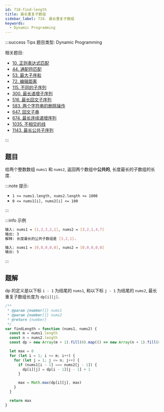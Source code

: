 ```yaml
---
id: 718-find-length
title: 最长重复子数组
sidebar_label: 718. 最长重复子数组
keywords:
  - Dynamic Programming
---
```


:::success Tips
题目类型: Dynamic Programming

相关题目:

- [10. 正则表达式匹配](/leetcode/hard/10-is-match)
- [44. 通配符匹配](/leetcode/hard/44-is-match)
- [53. 最大子序和](/leetcode/medium/53-max-sub-array)
- [72. 编辑距离](/leetcode/medium/72-min-distance)
- [115. 不同的子序列](/leetcode/hard/115-num-distinct)
- [300. 最长递增子序列](/leetcode/medium/300-length-of-lis)
- [516. 最长回文子序列](/leetcode/medium/516-longest-palindrome-subseq)
- [583. 两个字符串的删除操作](/leetcode/medium/583-min-distance)
- [647. 回文子串](/leetcode/medium/647-count-substrings)
- [674. 最长连续递增序列](/leetcode/easy/674-find-length-of-lcis)
- [1035. 不相交的线](/leetcode/medium/1035-max-uncrossed-lines)
- [1143. 最长公共子序列](/leetcode/medium/1143-longest-common-subsequence)

:::

## 题目

给两个整数数组 `nums1` 和 `nums2`, 返回两个数组中**公共的**, 长度最长的子数组的长度.

:::note 提示:

- `1 <= nums1.length, nums2.length <= 1000`
- `0 <= nums1[i], nums2[i] <= 100`

:::

:::info 示例

```bash
输入: nums1 = [1,2,3,2,1], nums2 = [3,2,1,4,7]
输出: 3
解释: 长度最长的公共子数组是 [3,2,1].
```

```bash
输入: nums1 = [0,0,0,0,0], nums2 = [0,0,0,0,0]
输出: 5
```

:::

## 题解

dp 的定义是以下标 `i - 1` 为结尾的 `nums1`, 和以下标 `j - 1` 为结尾的 `nums2`, 最长重复子数组长度为 `dp[i][j]`.

```ts
/**
 * @param {number[]} nums1
 * @param {number[]} nums2
 * @return {number}
 */
var findLength = function (nums1, nums2) {
  const m = nums1.length
  const n = nums2.length
  const dp = new Array(m + 1).fill(0).map(() => new Array(n + 1).fill(0))

  let max = 0
  for (let i = 1; i <= m; i++) {
    for (let j = 1; j <= n; j++) {
      if (nums1[i - 1] === nums2[j - 1]) {
        dp[i][j] = dp[i - 1][j - 1] + 1
      }

      max = Math.max(dp[i][j], max)
    }
  }

  return max
}
```
